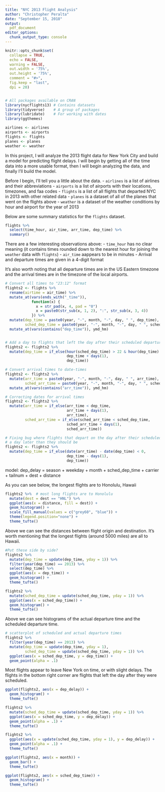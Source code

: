```yaml
---
title: "NYC 2013 Flight Analysis"
author: "Christopher Peralta"
date: "September 15, 2018"
output: 
  pdf_document
editor_options: 
  chunk_output_type: console
---
```


```r
knitr::opts_chunk$set(
  collapse = TRUE,
  echo = FALSE,
  warning = FALSE, 
  out.width = '75%',
  out.height = '75%', 
  comment = "#>", 
  fig.keep = "last", 
  dpi = 20)


# All packages available on CRAN
library(nycflights13) # Contains datasets
library(tidyverse)    # A group of packages
library(lubridate)    # For working with dates
library(ggthemes)
```

```r
airlines <- airlines
airports <- airports
flights <- flights
planes <- planes
weather <- weather
```

In this project, I will analyze the 2013 flight data for New York City and build a model for predicting flight delays. I will begin by getting all of the time data into a more usable format, then I will begin analyzing the data, and finally I'll build the model. 

Before I begin, I'll tell you a little about the data. \newline
- `airlines` is a list of airlines and their abbreviations \newline
- `airports` is a list of airports with their locations, timezones, and faa codes \newline
- `flights` is a list of all flights that departed NYC in 2013 with other related data \newline
- `planes` is a dataset of all of the planes that went on the flights above \newline
- `weather` is a dataset of the weather conditions by hour and airport for the year of 2013

Below are some summary statistics for the `flights` dataset. 
```r
flights %>%
  select(time_hour, air_time, arr_time, dep_time) %>% 
  summary()
```

There are a few interesting observations above: 
- `time_hour` has no clear meaning (it contains times rounded down to the nearest hour for joining the `weather` data with `flights`)
- `air_time` aappears to be in minutes
- Arrival and departure times are given in a 4-digit format

It's also worth noting that all departure times are in the US Eastern timezone and the arrival times are in the timezone of the local airports. 

```r
# Convert all times to "23:12" format
flights2 <- flights %>% 
  rename(airtime = air_time) %>% 
  mutate_at(vars(ends_with("_time")), 
            function(x) {
              x = str_pad(x, 4, pad = "0") 
              x = paste0(str_sub(x, 1, 2), ":", str_sub(x, 3, 4))
            }) %>% 
  mutate(dep_time = paste0(year, "-", month, "-", day, " ", dep_time), 
         sched_dep_time = paste0(year, "-", month, "-", day, " ", sched_dep_time)) %>% 
  mutate_at(vars(contains("dep_time")), ymd_hm)


# Add a day to flights that left the day after their scheduled departure time
flights2 <- flights2 %>% 
  mutate(dep_time = if_else(hour(sched_dep_time) > 22 & hour(dep_time) <= 21, 
                            dep_time + days(1), 
                            dep_time)) 

# Convert arrival times to date-times
flights2 <- flights2 %>% 
  mutate(arr_time = paste0(year, "-", month, "-", day, " ", arr_time), 
         sched_arr_time = paste0(year, "-", month, "-", day, " ", sched_arr_time)) %>% 
  mutate_at(vars(contains("arr_time")), ymd_hm) 

# Correcting dates for arrival times
flights2 <- flights2 %>%
  mutate(arr_time = if_else(arr_time < dep_time,
                            arr_time + days(1),
                            arr_time), 
         sched_arr_time = if_else(sched_arr_time < sched_dep_time,
                            sched_arr_time + days(1),
                            sched_arr_time)) 

# Fixing bug where flights that depart on the day after their scheduled date, are dated
# a day later than they should be
flights2 <- flights2 %>% 
  mutate(dep_time = if_else(date(arr_time) - date(dep_time) < 0, 
                            dep_time - days(1), 
                            dep_time))

```


model: dep_delay = season + weekday + month + sched_dep_time + carrier + tailnum + dest + distance

As you can see below, the longest flights are to Honolulu, Hawaii
```r
flights2 %>%  # most long flights are to Honolulu
  mutate(dest = dest == "HNL") %>% 
  ggplot(aes(x = distance, fill = dest)) +
  geom_histogram() + 
  scale_fill_manual(values = c("grey60", "blue")) + 
  theme(legend.position="none") + 
  theme_tufte()
```

Above we can see the distances between flight origin and destination. It's worth mentioning that the longest flights (around 5000 miles) are all to Hawaii.  

```r
#Put these side by side?
flights2 %>% 
  mutate(dep_time = update(dep_time, yday = 1)) %>% 
  filter(year(dep_time) == 2013) %>% 
  select(dep_time) %>% 
  ggplot(aes(x = dep_time)) + 
  geom_histogram() +
  theme_tufte()

flights2 %>% 
  mutate(sched_dep_time = update(sched_dep_time, yday = 1)) %>% 
  ggplot(aes(x = sched_dep_time)) +
  geom_histogram() + 
  theme_tufte()
```

Above we can see histograms of the actual departure time and the scheduled departure time. 

```r
# scatterplot of scheduled and actual departure times 
flights2 %>% 
  filter(year(dep_time) == 2013) %>% 
  mutate(dep_time = update(dep_time, yday = 1), 
         sched_dep_time = update(sched_dep_time, yday = 1)) %>% 
  ggplot(aes(x = sched_dep_time, y = dep_time)) + 
  geom_point(alpha = .1)
```

Most flights appear to leave New York on time, or with slight delays. The flights in the bottom right corner are flights that left the day after they were scheduled. 

```r
ggplot(flights2, aes(x = dep_delay)) + 
  geom_histogram() + 
  theme_tufte()

flights2 %>% 
  mutate(sched_dep_time = update(sched_dep_time, yday = 1)) %>% 
  ggplot(aes(x = sched_dep_time, y = dep_delay)) + 
  geom_point(alpha = .1) + 
  theme_tufte()

flights2 %>% 
  ggplot(aes(x = update(sched_dep_time, yday = 1), y = dep_delay)) + 
  geom_point(alpha = .1) +
  theme_tufte()

ggplot(flights2, aes(x = month)) + 
  geom_bar() + 
  theme_tufte()

ggplot(flights2, aes(x = sched_dep_time)) + 
  geom_histogram() + 
  theme_tufte()
```
